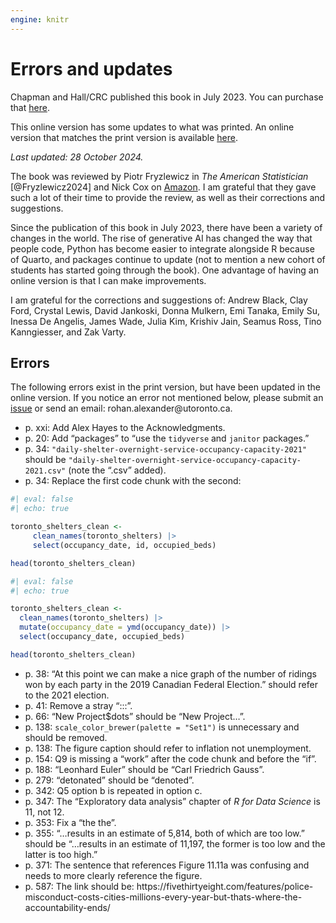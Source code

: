 ```yaml
---
engine: knitr
---
```


# Errors and updates {.unnumbered}

::: {.callout-note}
Chapman and Hall/CRC published this book in July 2023. You can purchase that [here](https://www.routledge.com/Telling-Stories-with-Data-With-Applications-in-R/Alexander/p/book/9781032134772).

This online version has some updates to what was printed. An online version that matches the print version is available [here](https://rohanalexander.github.io/telling_stories-published/).
:::

*Last updated: 28 October 2024.*

The book was reviewed by Piotr Fryzlewicz in *The American Statistician* [@Fryzlewicz2024] and Nick Cox on [Amazon](https://www.amazon.com/gp/customer-reviews/R3S602G9RUDOF/ref=cm_cr_dp_d_rvw_ttl?ie=UTF8&ASIN=1032134771). I am grateful that they gave such a lot of their time to provide the review, as well as their corrections and suggestions.

Since the publication of this book in July 2023, there have been a variety of changes in the world. The rise of generative AI has changed the way that people code, Python has become easier to integrate alongside R because of Quarto, and packages continue to update (not to mention a new cohort of students has started going through the book). One advantage of having an online version is that I can make improvements.

I am grateful for the corrections and suggestions of: 
Andrew Black, 
Clay Ford, 
Crystal Lewis, 
David Jankoski, 
Donna Mulkern, 
Emi Tanaka, 
Emily Su, 
Inessa De Angelis, 
James Wade, 
Julia Kim, 
Krishiv Jain, 
Seamus Ross, 
Tino Kanngiesser, and 
Zak Varty.


## Errors

The following errors exist in the print version, but have been updated in the online version. If you notice an error not mentioned below, please submit an [issue](https://github.com/RohanAlexander/telling_stories/issues) or send an email: rohan.alexander@utoronto.ca.


- p.\ xxi: Add Alex Hayes to the Acknowledgments.
- p. 20: Add "packages" to "use the `tidyverse` and `janitor` packages."
- p. 34: `"daily-shelter-overnight-service-occupancy-capacity-2021"` should be `"daily-shelter-overnight-service-occupancy-capacity-2021.csv"` (note the ".csv" added).
- p. 34: Replace the first code chunk with the second:

```r
#| eval: false
#| echo: true

toronto_shelters_clean <-
     clean_names(toronto_shelters) |>
     select(occupancy_date, id, occupied_beds)

head(toronto_shelters_clean)
```

```r
#| eval: false
#| echo: true

toronto_shelters_clean <-
  clean_names(toronto_shelters) |>
  mutate(occupancy_date = ymd(occupancy_date)) |> 
  select(occupancy_date, occupied_beds)

head(toronto_shelters_clean)
```

- p. 38: "At this point we can make a nice graph of the number of ridings won by each party in the 2019 Canadian Federal Election." should refer to the 2021 election.
- p. 41: Remove a stray ":::".
- p. 66: "New Project$dots" should be "New Project...".
- p. 138: `scale_color_brewer(palette = "Set1")` is unnecessary and should be removed.
- p. 138: The figure caption should refer to inflation not unemployment.
- p. 154: Q9 is missing a "work" after the code chunk and before the "if".
- p. 188: "Leonhard Euler" should be "Carl Friedrich Gauss".
- p. 279: "detonated" should be "denoted".
- p. 342: Q5 option b is repeated in option c.
- p. 347: The "Exploratory data analysis" chapter of *R for Data Science* is 11, not 12.
- p. 353: Fix a "the the".
- p. 355: "...results in an estimate of 5,814, both of which are too low." should be "...results in an estimate of 11,197, the former is too low and the latter is too high."
- p. 371: The sentence that references Figure 11.11a was confusing and needs to more clearly reference the figure. 
- p. 587: The link should be: https://fivethirtyeight.com/features/police-misconduct-costs-cities-millions-every-year-but-thats-where-the-accountability-ends/




